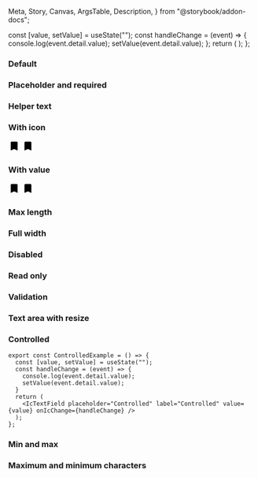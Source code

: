   Meta,
  Story,
  Canvas,
  ArgsTable,
  Description,
} from "@storybook/addon-docs";

<Meta title="React Components/Text field" component={IcTextField} />

<Description markdown={readme} />

  const [value, setValue] = useState("");
  const handleChange = (event) => {
    console.log(event.detail.value);
    setValue(event.detail.value);
  };
  return (
    <IcTextField
      placeholder="Controlled"
      label="Controlled"
      value={value}
      onIcChange={handleChange}
    />
  );
};

### Default

<Canvas>
  <Story name="Default">
    <IcTextField label="What is your favourite coffee?" />
    <IcTextField rows="6" label="What is your favourite coffee?" />
  </Story>
</Canvas>

### Placeholder and required

<Canvas>
  <Story name="Placeholder and required">
    <IcTextField
      label="What is your favourite coffee?"
      required
      placeholder="Placeholder"
    />
    <IcTextField
      rows="6"
      label="What is your favourite coffee?"
      required
      placeholder="Placeholder"
    />
  </Story>
</Canvas>

### Helper text

<Canvas>
  <Story name="Helper text">
    <IcTextField
      label="What is your favourite coffee?"
      required
      placeholder="Placeholder"
      helperText="Such as Arabica, Robusta or Liberica"
    />
    <IcTextField
      rows="6"
      label="What is your favourite coffee?"
      required
      placeholder="Placeholder"
      helperText="Such as Arabica, Robusta or Liberica"
    />
  </Story>
</Canvas>

### With icon

<Canvas>
  <Story name="With icon">
    <IcTextField
      label="What is your favourite coffee?"
      required
      placeholder="Placeholder"
      helperText="Such as Arabica, Robusta or Liberica"
    >
      <svg
        slot="icon"
        xmlns="http://www.w3.org/2000/svg"
        height="24px"
        viewBox="0 0 24 24"
        width="24px"
        fill="#000000"
      >
        <path d="M0 0h24v24H0z" fill="none" />
        <path d="M17 3H7c-1.1 0-1.99.9-1.99 2L5 21l7-3 7 3V5c0-1.1-.9-2-2-2z" />
      </svg>
    </IcTextField>
    <IcTextField
      rows="6"
      label="What is your favourite coffee?"
      required
      placeholder="Placeholder"
      helperText="Such as Arabica, Robusta or Liberica"
    >
      <svg
        slot="icon"
        xmlns="http://www.w3.org/2000/svg"
        height="24px"
        viewBox="0 0 24 24"
        width="24px"
        fill="#000000"
      >
        <path d="M0 0h24v24H0z" fill="none" />
        <path d="M17 3H7c-1.1 0-1.99.9-1.99 2L5 21l7-3 7 3V5c0-1.1-.9-2-2-2z" />
      </svg>
    </IcTextField>
  </Story>
</Canvas>

### With value

<Canvas>
  <Story name="With value">
    <IcTextField
      value="Arabica"
      label="What is your favourite coffee?"
      required
      placeholder="Placeholder"
      helperText="Such as Arabica, Robusta or Liberica"
    >
      <svg
        slot="icon"
        xmlns="http://www.w3.org/2000/svg"
        height="24px"
        viewBox="0 0 24 24"
        width="24px"
        fill="#000000"
      >
        <path d="M0 0h24v24H0z" fill="none" />
        <path d="M17 3H7c-1.1 0-1.99.9-1.99 2L5 21l7-3 7 3V5c0-1.1-.9-2-2-2z" />
      </svg>
    </IcTextField>
    <IcTextField
      rows="6"
      value="Arabica"
      label="What is your favourite coffee?"
      required
      placeholder="Placeholder"
      helperText="Such as Arabica, Robusta or Liberica"
    >
      <svg
        slot="icon"
        xmlns="http://www.w3.org/2000/svg"
        height="24px"
        viewBox="0 0 24 24"
        width="24px"
        fill="#000000"
      >
        <path d="M0 0h24v24H0z" fill="none" />
        <path d="M17 3H7c-1.1 0-1.99.9-1.99 2L5 21l7-3 7 3V5c0-1.1-.9-2-2-2z" />
      </svg>
    </IcTextField>
  </Story>
</Canvas>

### Max length

<Canvas>
  <Story name="Max length">
    <IcTextField
      maxLength="25"
      value="Arabica"
      label="What is your favourite coffee?"
      required
      placeholder="Placeholder"
      helperText="Such as Arabica, Robusta or Liberica"
    />
    <IcTextField
      rows="6"
      maxLength="25"
      value="Arabica"
      label="What is your favourite coffee?"
      required
      placeholder="Placeholder"
      helperText="Such as Arabica, Robusta or Liberica"
    />
  </Story>
</Canvas>

### Full width

<Canvas>
  <Story name="Full width">
    <IcTextField
      fullWidth="true"
      maxLength="25"
      value="Arabica"
      label="What is your favourite coffee?"
      required
      placeholder="Placeholder"
      helperText="Such as Arabica, Robusta or Liberica"
    />
    <IcTextField
      fullWidth="true"
      true="6"
      maxLength="25"
      value="Arabica"
      label="What is your favourite coffee?"
      required
      placeholder="Placeholder"
      helperText="Such as Arabica, Robusta or Liberica"
    />
  </Story>
</Canvas>

### Disabled

<Canvas>
  <Story name="Disabled">
    <IcTextField
      disabled
      maxLength="25"
      value="Arabica"
      label="What is your favourite coffee?"
      required
      placeholder="Placeholder"
      helperText="Such as Arabica, Robusta or Liberica"
    />
    <IcTextField
      rows="6"
      disabled
      maxLength="25"
      value="Arabica"
      label="What is your favourite coffee?"
      required
      placeholder="Placeholder"
      helperText="Such as Arabica, Robusta or Liberica"
    />
  </Story>
</Canvas>

### Read only

<Canvas>
  <Story name="Read only">
    <IcTextField
      readonly
      maxLength="25"
      value="Arabica"
      label="What is your favourite coffee?"
      required
      placeholder="Placeholder"
      helperText="Such as Arabica, Robusta or Liberica"
    />
    <IcTextField
      rows="6"
      readonly
      maxLength="25"
      value="Arabica"
      label="What is your favourite coffee?"
      required
      placeholder="Placeholder"
      helperText="Such as Arabica, Robusta or Liberica"
    />
  </Story>
</Canvas>

### Validation

<Canvas>
  <Story name="Validation">
    <IcTextField
      maxLength="25"
      value="Arabica"
      label="What is your favourite coffee?"
      required
      helperText="Such as Arabica, Robusta or Liberica"
      validationStatus="success"
      validationText="Good choice!"
    />
    <IcTextField
      rows="6"
      maxLength="25"
      value="Arabica"
      label="What is your favourite coffee?"
      required
      helperText="Such as Arabica, Robusta or Liberica"
      validationStatus="success"
      validationText="Good choice!"
    />
    <IcTextField
      maxLength="25"
      value="Arabica"
      label="What is your favourite coffee?"
      required
      helperText="Such as Arabica, Robusta or Liberica"
      validationStatus="success"
      validationText="Good choice!"
      validationInline
    />
    <IcTextField
      maxLength="25"
      size="small"
      value="Arabica"
      label="What is your favourite coffee?"
      required
      helperText="Such as Arabica, Robusta or Liberica"
      validationStatus="success"
      validationText="Good choice!"
      validationInline
    />
    <IcTextField
      maxLength="25"
      value="Arabica"
      label="What is your favourite coffee?"
      required
      helperText="Such as Arabica, Robusta or Liberica"
      validationStatus="warning"
      validationText="A very long warning message to test if wrapping works"
    />
    <IcTextField
      rows="6"
      maxLength="25"
      value="Arabica"
      label="What is your favourite coffee?"
      required
      helperText="Such as Arabica, Robusta or Liberica"
      validationStatus="warning"
      validationText="A very long warning message to test if wrapping works"
    />
    <IcTextField
      maxLength="25"
      value="Tea"
      label="What is your favourite coffee?"
      required
      helperText="Such as Arabica, Robusta or Liberica"
      validationStatus="error"
      validationText="Now it has really gone to (coffee) pot"
    />
    <IcTextField
      rows="6"
      maxLength="25"
      value="Tea"
      label="What is your favourite coffee?"
      required
      helperText="Such as Arabica, Robusta or Liberica"
      validationStatus="error"
      validationText="Now it has really gone to (coffee) pot"
    />
    <IcTextField
      validationStatus="error"
      validationText="now it has really gone to (coffee) pot"
      value="6"
      inputmode="numeric"
      label="How many coffees do you want?"
      helperText="Our coffee machines have a maximum capacity of 4 coffees at a time."
      type="number"
      min="1"
      max="4"
      required
    />
    <IcTextField
      validationStatus="error"
      validationText="now it has really gone to (coffee) pot"
      value="0"
      inputmode="numeric"
      label="How many coffees do you want?"
      helperText="Our coffee machines have a maximum capacity of 4 coffees at a time."
      type="number"
      min="1"
      max="4"
      required
    />
    <IcTextField
      validationStatus="error"
      validationText="I'm not familiar with this type of coffee"
      validationInlineInternal="true"
      value="Milkshake"
      label="What is your favourite coffee?"
      required
      hideLabel
      size="small"
      placeholder="Placeholder"
      helperText="Such as Arabica, Robusta or Liberica"
    />
  </Story>
</Canvas>

### Text area with resize

<Canvas>
  <Story name="Text area with resize">
    <IcTextField
      rows="6"
      maxLength="25"
      value="Arabica"
      label="What is your favourite coffee?"
      required
      placeholder="Placeholder"
      helperText="Such as Arabica, Robusta or Liberica"
      resize
      size="small"
    />
  </Story>
</Canvas>

### Controlled

```
export const ControlledExample = () => {
  const [value, setValue] = useState("");
  const handleChange = (event) => {
    console.log(event.detail.value);
    setValue(event.detail.value);
  }
  return (
    <IcTextField placeholder="Controlled" label="Controlled" value={value} onIcChange={handleChange} />
  );
};
```

<Canvas>
  <Story name="Controlled">
    <ControlledExample />
  </Story>
</Canvas>

### Min and max

<Canvas>
  <Story name="Min and max">
    <IcTextField
      inputmode="numeric"
      label="How many coffees do you want?"
      type="number"
      min={1}
      max={4}
      helperText="Our coffee machines have a maximum capacity of 4 coffees at a time."
    />
  </Story>
</Canvas>

### Maximum and minimum characters

<Canvas>
  <Story
    name="Maximum and minimum characters"
    parameters={{ loki: { skip: true } }}
  >
    <IcTextField
      max-characters={2}
      label="What is your favourite coffee?"
      helper-text="Short answers only."
    ></IcTextField>
    <IcTextField
      min-characters={3}
      label="What is your favourite coffee?"
      helper-text="Long answer please."
    ></IcTextField>
  </Story>
</Canvas>
